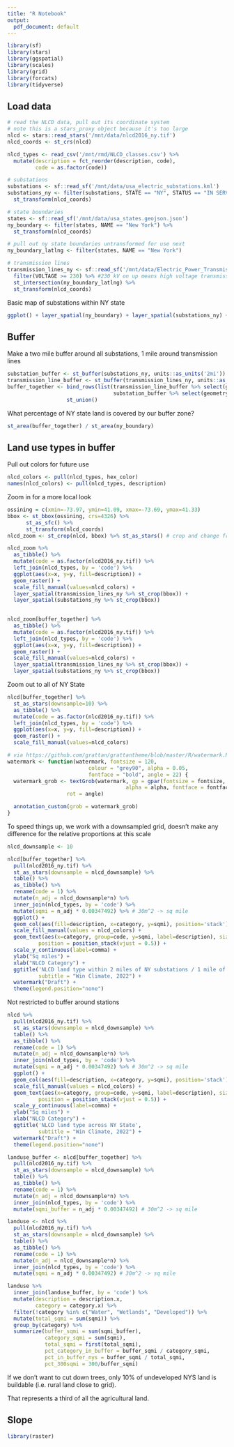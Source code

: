 ```yaml
---
title: "R Notebook"
output:
  pdf_document: default
---
```



```r
library(sf)
library(stars)
library(ggspatial)
library(scales)
library(grid)
library(forcats)
library(tidyverse)
```

## Load data

```r
# read the NLCD data, pull out its coordinate system
# note this is a stars_proxy object because it's too large
nlcd <- stars::read_stars('/mnt/data/nlcd2016_ny.tif')
nlcd_coords <- st_crs(nlcd)

nlcd_types <- read_csv('/mnt/rmd/NLCD_classes.csv') %>% 
  mutate(description = fct_reorder(description, code),
         code = as.factor(code))

# substations
substations <- sf::read_sf('/mnt/data/usa_electric_substations.kml')
substations_ny <- filter(substations, STATE == "NY", STATUS == "IN SERVICE") %>% 
  st_transform(nlcd_coords)

# state boundaries
states <- sf::read_sf('/mnt/data/usa_states.geojson.json')
ny_boundary <- filter(states, NAME == "New York") %>% 
  st_transform(nlcd_coords)

# pull out ny state boundaries untransformed for use next
ny_boundary_latlng <- filter(states, NAME == "New York")

# transmission lines
transmission_lines_ny <- sf::read_sf('/mnt/data/Electric_Power_Transmission_Lines.geojson') %>%
  filter(VOLTAGE >= 230) %>% #230 kV on up means high voltage transmission; note some are missing voltage, they're excluded
  st_intersection(ny_boundary_latlng) %>%
  st_transform(nlcd_coords)
```

Basic map of substations within NY state
```r
ggplot() + layer_spatial(ny_boundary) + layer_spatial(substations_ny) + layer_spatial(transmission_lines_ny)
```

## Buffer

Make a two mile buffer around all substations, 1 mile around transmission lines
```r
substation_buffer <- st_buffer(substations_ny, units::as_units('2mi'))
transmission_line_buffer <- st_buffer(transmission_lines_ny, units::as_units('1mi'))
buffer_together <- bind_rows(list(transmission_line_buffer %>% select(geometry), 
                                  substation_buffer %>% select(geometry))) %>%
                   st_union()
```

What percentage of NY state land is covered by our buffer zone?

```r
st_area(buffer_together) / st_area(ny_boundary)
```


## Land use types in buffer

Pull out colors for future use
```r
nlcd_colors <- pull(nlcd_types, hex_color)
names(nlcd_colors) <- pull(nlcd_types, description)
```

Zoom in for a more local look
```r
ossining = c(xmin=-73.97, ymin=41.09, xmax=-73.69, ymax=41.33)
bbox <- st_bbox(ossining, crs=4326) %>% 
      st_as_sfc() %>% 
      st_transform(nlcd_coords)
nlcd_zoom <- st_crop(nlcd, bbox) %>% st_as_stars() # crop and change from proxy to full stars
```

```r
nlcd_zoom %>%
  as_tibble() %>%
  mutate(code = as.factor(nlcd2016_ny.tif)) %>%
  left_join(nlcd_types, by = 'code') %>%
  ggplot(aes(x=x, y=y, fill=description)) + 
  geom_raster() + 
  scale_fill_manual(values=nlcd_colors) +
  layer_spatial(transmission_lines_ny %>% st_crop(bbox)) + 
  layer_spatial(substations_ny %>% st_crop(bbox))
  
```

```r
nlcd_zoom[buffer_together] %>%
  as_tibble() %>%
  mutate(code = as.factor(nlcd2016_ny.tif)) %>%
  left_join(nlcd_types, by = 'code') %>%
  ggplot(aes(x=x, y=y, fill=description)) + 
  geom_raster() + 
  scale_fill_manual(values=nlcd_colors) +
  layer_spatial(transmission_lines_ny %>% st_crop(bbox)) + 
  layer_spatial(substations_ny %>% st_crop(bbox))
```
Zoom out to all of NY State

```r
nlcd[buffer_together] %>%
  st_as_stars(downsample=10) %>%
  as_tibble() %>%
  mutate(code = as.factor(nlcd2016_ny.tif)) %>%
  left_join(nlcd_types, by = 'code') %>%
  ggplot(aes(x=x, y=y, fill=description)) + 
  geom_raster() + 
  scale_fill_manual(values=nlcd_colors)
```


```r
# via https://github.com/grattan/grattantheme/blob/master/R/watermark.R
watermark <- function(watermark, fontsize = 120,
                          colour = "grey90", alpha = 0.05,
                          fontface = "bold", angle = 22) {
  watermark_grob <- textGrob(watermark, gp = gpar(fontsize = fontsize, colour = colour,
                                      alpha = alpha, fontface = fontface),
                   rot = angle)

  annotation_custom(grob = watermark_grob)
}
```

To speed things up, we work with a downsampled grid, doesn't make any difference for the relative proportions at this scale
```r
nlcd_downsample <- 10
```

```r
nlcd[buffer_together] %>%
  pull(nlcd2016_ny.tif) %>%
  st_as_stars(downsample = nlcd_downsample) %>%
  table() %>%
  as_tibble() %>%
  rename(code = 1) %>%
  mutate(n_adj = nlcd_downsample*n) %>%
  inner_join(nlcd_types, by = 'code') %>%
  mutate(sqmi = n_adj * 0.00347492) %>% # 30m^2 -> sq mile
  ggplot() +
  geom_col(aes(fill=description, x=category, y=sqmi), position='stack') +
  scale_fill_manual(values = nlcd_colors) + 
  geom_text(aes(x=category, group=code, y=sqmi, label=description), size=3, 
          position = position_stack(vjust = 0.5)) +
  scale_y_continuous(label=comma) +
  ylab("Sq miles") + 
  xlab("NLCD Category") +
  ggtitle('NLCD land type within 2 miles of NY substations / 1 mile of 230kV+ lines', 
          subtitle = "Win Climate, 2022") +
  watermark("Draft") +
  theme(legend.position="none")
```

Not restricted to buffer around stations

```r
nlcd %>%
  pull(nlcd2016_ny.tif) %>%
  st_as_stars(downsample = nlcd_downsample) %>%
  table() %>%
  as_tibble() %>%
  rename(code = 1) %>%
  mutate(n_adj = nlcd_downsample*n) %>%
  inner_join(nlcd_types, by = 'code') %>%
  mutate(sqmi = n_adj * 0.00347492) %>% # 30m^2 -> sq mile
  ggplot() +
  geom_col(aes(fill=description, x=category, y=sqmi), position='stack') +
  scale_fill_manual(values = nlcd_colors) + 
  geom_text(aes(x=category, group=code, y=sqmi, label=description), size=3, 
          position = position_stack(vjust = 0.5)) +
  scale_y_continuous(label=comma) +
  ylab("Sq miles") + 
  xlab("NLCD Category") +
  ggtitle('NLCD land type across NY State', 
          subtitle = "Win Climate, 2022") +
  watermark("Draft") +
  theme(legend.position="none")
```

```r
landuse_buffer <- nlcd[buffer_together] %>%
  pull(nlcd2016_ny.tif) %>%
  st_as_stars(downsample = nlcd_downsample) %>%
  table() %>%
  as_tibble() %>%
  rename(code = 1) %>%
  mutate(n_adj = nlcd_downsample*n) %>%
  inner_join(nlcd_types, by = 'code') %>%
  mutate(sqmi_buffer = n_adj * 0.00347492) # 30m^2 -> sq mile

landuse <- nlcd %>%
  pull(nlcd2016_ny.tif) %>%
  st_as_stars(downsample = nlcd_downsample) %>%
  table() %>%
  as_tibble() %>%
  rename(code = 1) %>%
  mutate(n_adj = nlcd_downsample*n) %>%
  inner_join(nlcd_types, by = 'code') %>%
  mutate(sqmi = n_adj * 0.00347492) # 30m^2 -> sq mile

landuse %>%
  inner_join(landuse_buffer, by = 'code') %>%
  mutate(description = description.x, 
         category = category.x) %>%
  filter(!category %in% c("Water", "Wetlands", "Developed")) %>%
  mutate(total_sqmi = sum(sqmi)) %>%
  group_by(category) %>%
  summarize(buffer_sqmi = sum(sqmi_buffer), 
            category_sqmi = sum(sqmi),
            total_sqmi = first(total_sqmi),
            pct_category_in_buffer = buffer_sqmi / category_sqmi,
            pct_in_buffer_nys = buffer_sqmi / total_sqmi,
            pct_300sqmi = 300/buffer_sqmi)

```
If we don’t want to cut down trees, only 10% of undeveloped NYS land is buildable (i.e. rural land close to grid). 

That represents a third of all the agricultural land.

## Slope

```r
library(raster)
```